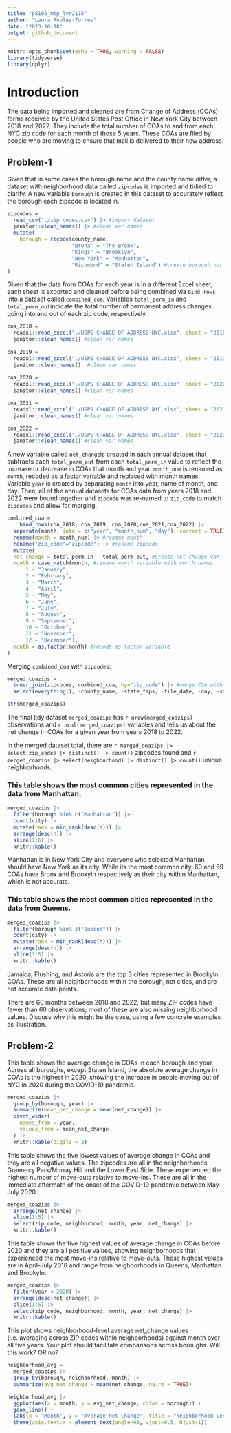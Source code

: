 ```yaml
---
title: "p8105_mtp_lvr2115"
author: "Laura Robles-Torres"
date: "2023-10-18"
output: github_document
---
```


```r
knitr::opts_chunk$set(echo = TRUE, warning = FALSE)
library(tidyverse)
library(dplyr)
```

# Introduction
The data being imported and cleaned are from Change of Address (COAs) forms received by the United States Post Office in New York City between 2018 and 2022. They include the total number of COAs to and from each NYC zip code for each month of those 5 years.  These COAs are filed by people who are moving to ensure that mail is delivered to their new address.

## Problem-1

Given that in some cases the borough name and the county name differ, a dataset with neighborhood data called `zipcodes` is imported and tidied to clarify. A new variable `borough` is created in this dataset to accurately reflect the borough each zipcode is located in. 

```r
zipcodes = 
  read_csv("./zip codes.csv") |> #import dataset
  janitor::clean_names() |> #clean var names
  mutate(
    borough = recode(county_name, 
                     "Bronx" = "The Bronx",
                     "Kings" = "Brooklyn",
                     "New York" = "Manhattan",
                     "Richmond" = "Staten Island") #create borough var based on county
)
```

Given that the data from COAs for each year is in a different Excel sheet, each sheet is exported and cleaned before being combined via `bind_rows` into a dataset called `combined_coa`. Variables `total_perm_in` and `total_perm_out`indicate the total number of permanent address changes going into and out of each zip code, respectively. 

```r
coa_2018 = 
  readxl::read_excel("./USPS CHANGE OF ADDRESS NYC.xlsx", sheet = "2018") |> #import dataset
  janitor::clean_names() #clean var names
  
coa_2019 = 
  readxl::read_excel("./USPS CHANGE OF ADDRESS NYC.xlsx", sheet = "2019") |> #import dataset
  janitor::clean_names()  #clean var names
   
coa_2020 = 
  readxl::read_excel("./USPS CHANGE OF ADDRESS NYC.xlsx", sheet = "2020") |> #import dataset
  janitor::clean_names() #clean var names

coa_2021 = 
  readxl::read_excel("./USPS CHANGE OF ADDRESS NYC.xlsx", sheet = "2021") |> #import dataset
  janitor::clean_names() #clean var names

coa_2022 = 
  readxl::read_excel("./USPS CHANGE OF ADDRESS NYC.xlsx", sheet = "2022") |> #import dataset
  janitor::clean_names() #clean var names
```

A new variable called `net_change`is created in each annual dataset that subtracts each `total_perm_out` from each `total_perm_in` value to reflect the increase or decrease in COAs that month and year. `month_num` is renamed as `month`, recoded as a factor variable and replaced with month names. Variable `year` is created by separating `month` into year, name of month, and day. Then, all of the annual datasets for COAs data from years 2018 and 2022 were bound together and `zipcode` was re-named to `zip_code` to match `zipcodes` and allow for merging. 

```r
combined_coa =
	bind_rows(coa_2018, coa_2019, coa_2020,coa_2021,coa_2022) |> 
  separate(month, into = c("year", "month_num", "day"), convert = TRUE) |> #create year variable
  rename(month = month_num) |> #rename month 
  rename("zip_code"="zipcode") |> #rename zipcode
  mutate(
  net_change = total_perm_in - total_perm_out, #Create net_change var 
  month = case_match(month, #rename month variable with month names
      1 ~ "January",
      2 ~ "February",
      3 ~ "March",
      4 ~ "April",
      5 ~ "May",
      6 ~ "June",
      7 ~ "July",
      8 ~ "August",
      9 ~ "September",
      10 ~ "October",
      11 ~ "November",
      12 ~ "December"),
  month = as.factor(month) #recode as factor variable
) 
```

Merging  `combined_coa` with  `zipcodes`:

```r
merged_coazips = 
  inner_join(zipcodes, combined_coa, by="zip_code") |> #merge COA with zipcode datasets 
  select(everything(), -county_name, -state_fips, -file_date, -day, -starts_with("county")) 

str(merged_coazips) 
```

The final tidy dataset  `merged_coazips` has `r nrow(merged_coazips)` observations and `r ncol(merged_coazips)` variables and tells us about the net change in COAs for a given year from years 2018 to 2022. 

In the merged dataset total, there are `r merged_coazips |> select(zip_code) |> distinct() |> count()` zipcodes found and  `r merged_coazips |> select(neighborhood) |> distinct() |> count()` unique neighborhoods. 

### This table shows the most common cities represented in the data from Manhattan. 

```r
merged_coazips |> 
  filter(borough %in% c("Manhattan")) |>
  count(city) |> 
  mutate(rank = min_rank(desc(n))) |> 
  arrange(desc(n)) |>
  slice(1:6) |>
  knitr::kable()
```

Manhattan is in New York City and everyone who selected Manhattan should have New York as its city. While its the most common city, 60 and 59 COAs have Bronx and Brookyln respectively as their city within Manhattan, which is not accurate. 

### This table shows the most common cities represented in the data from Queens.

```r
merged_coazips |> 
  filter(borough %in% c("Queens")) |>
  count(city) |> 
  mutate(rank = min_rank(desc(n))) |> 
  arrange(desc(n)) |>
  slice(1:5) |>
  knitr::kable()
```
 
Jamaica, Flushing, and Astoria are the top 3 cities represented in Brookyln COAs. These are all neighborhoods within the borough, not cities, and are not accurate data points.

There are 60 months between 2018 and 2022, but many ZIP codes have fewer than 60 observations; most of these are also missing neighborhood values. Discuss why this might be the case, using a few concrete examples as illustration. 

## Problem-2

This table shows the average change in COAs in each borough and year. Across all boroughs, except Staten Island, the absolute average change in COAs is the highest in 2020, showing the increase in people moving out of NYC in 2020 during the COVID-19 pandemic.

```r
merged_coazips |>
  group_by(borough, year) |>
  summarize(mean_net_change = mean(net_change)) |>
  pivot_wider(
    names_from = year,
    values_from = mean_net_change
  ) |>
  knitr::kable(digits = 2)
```

This table shows the five lowest values of average change in COAs and they are all negative values. The zipcodes are all in the neighborhoods Gramercy Park/Murray Hill and the Lower East Side. These experienced the highest number of move-outs relative to move-ins. These are all in the immediate aftermath of the onset of the COVID-19 pandemic between May-July 2020.  

```r
merged_coazips |>
  arrange(net_change) |>
  slice(1:5) |>
  select(zip_code, neighborhood, month, year, net_change) |>
  knitr::kable()
```

This table shows the five highest values of average change in COAs before 2020 and they are all positive values, showing neighborhoods that experienced the most move-ins relative to move-outs. These highest values are in April-July 2018 and range from neighborhoods in Queens, Manhattan and Brookyln. 

```r
merged_coazips |>
  filter(year < 2020) |>
  arrange(desc(net_change)) |>
  slice(1:5) |>
  select(zip_code, neighborhood, month, year, net_change) |>
  knitr::kable()
```

This plot shows neighborhood-level average net_change values (i.e. averaging across ZIP codes within neighborhoods) against month over all five years. Your plot should facilitate comparisons across boroughs. Will this work? OR no? 

```r
neighborhood_avg =
  merged_coazips |> 
  group_by(borough, neighborhood, month) |> 
  summarize(avg_net_change = mean(net_change, na.rm = TRUE))

neighborhood_avg |> 
  ggplot(aes(x = month, y = avg_net_change, color = borough)) + 
  geom_line() +
  labs(x = "Month", y = "Average Net Change", title = "Neighborhood-Level Average Net Change Over Time") +
  theme(axis.text.x = element_text(angle=90, vjust=0.5, hjust=1)) 
```
